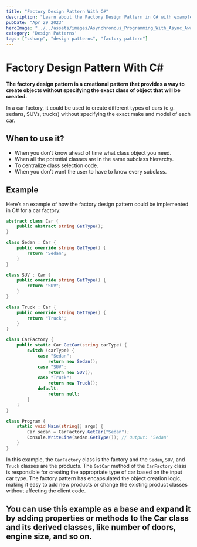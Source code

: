 ```yaml
---
title: "Factory Design Pattern With C#"
description: "Learn about the Factory Design Pattern in C# with examples."
pubDate: "Apr 29 2023"
heroImage: "../../assets/images/Asynchronous_Programming_With_Async_Await_Task_In_CSharp.jpg"
category: 'Design Patterns'
tags: ["csharp", "design patterns", "factory pattern"]
---
```


# Factory Design Pattern With C#

**The factory design pattern is a creational pattern that provides a way to create objects without specifying the exact class of object that will be created.**

In a car factory, it could be used to create different types of cars (e.g. sedans, SUVs, trucks) without specifying the exact make and model of each car.

## When to use it?

- When you don’t know ahead of time what class object you need.
- When all the potential classes are in the same subclass hierarchy.
- To centralize class selection code.
- When you don’t want the user to have to know every subclass.

## Example

Here’s an example of how the factory design pattern could be implemented in C# for a car factory:

```csharp
abstract class Car {
    public abstract string GetType();
}

class Sedan : Car {
    public override string GetType() {
        return "Sedan";
    }
}

class SUV : Car {
    public override string GetType() {
        return "SUV";
    }
}

class Truck : Car {
    public override string GetType() {
        return "Truck";
    }
}

class CarFactory {
    public static Car GetCar(string carType) {
        switch (carType) {
            case "Sedan":
                return new Sedan();
            case "SUV":
                return new SUV();
            case "Truck":
                return new Truck();
            default:
                return null;
        }
    }
}

class Program {
    static void Main(string[] args) {
        Car sedan = CarFactory.GetCar("Sedan");
        Console.WriteLine(sedan.GetType()); // Output: "Sedan"
    }
}
```

In this example, the `CarFactory` class is the factory and the `Sedan`, `SUV`, and `Truck` classes are the products. The `GetCar` method of the `CarFactory` class is responsible for creating the appropriate type of car based on the input car type. The factory pattern has encapsulated the object creation logic, making it easy to add new products or change the existing product classes without affecting the client code.

You can use this example as a base and expand it by adding properties or methods to the Car class and its derived classes, like number of doors, engine size, and so on.
---
